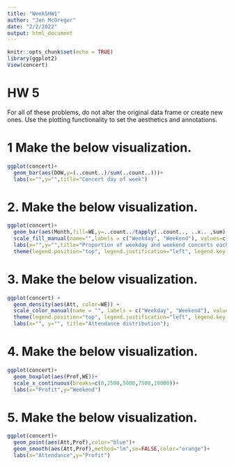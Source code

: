 ```yaml
---
title: "Week5HW1"
author: "Jen McGregor"
date: "2/2/2022"
output: html_document
---
```


```r
knitr::opts_chunk$set(echo = TRUE)
library(ggplot2)
View(concert)
```

# HW 5

For all of these problems, do not alter the original data frame or create new ones. Use the plotting functionality to set the aesthetics and annotations.

# 1 Make the below visualization.

```r
ggplot(concert)+
  geom_bar(aes(DOW,y=(..count..)/sum(..count..)))+
  labs(x="",y="",title="Concert day of week")
```

# 2. Make the below visualization.

```r
ggplot(concert)+
  geom_bar(aes(Month,fill=WE,y=..count../tapply(..count.., ..x.. ,sum)[..x..]),position="dodge") +
  scale_fill_manual(name="",labels = c("Weekday", "Weekend"), values=c("blue", "orange")) +
  labs(x="",y="",title="Proportion of weekday and weekend concerts each month")+
  theme(legend.position="top", legend.justification="left", legend.key.size = unit(0.5, "cm"))
```

# 3. Make the below visualization.

```r
ggplot(concert) + 
  geom_density(aes(Att, color=WE)) + 
  scale_color_manual(name = "", labels = c("Weekday", "Weekend"), values=c("blue", "orange")) +
  theme(legend.position="top", legend.justification="left", legend.key.size = unit(0.5, "cm")) + 
  labs(x="", y="", title="Attendance distribution");
```

# 4. Make the below visualization.

```r
ggplot(concert)+
  geom_boxplot(aes(Prof,WE))+
  scale_x_continuous(breaks=c(0,2500,5000,7500,10000))+
  labs(x="Profit",y="Weekend")
```

# 5. Make the below visualization.

```r
ggplot(concert)+
  geom_point(aes(Att,Prof),color="blue")+
  geom_smooth(aes(Att,Prof),method="lm",se=FALSE,color="orange")+
  labs(x="Attendance",y="Profit")
```

